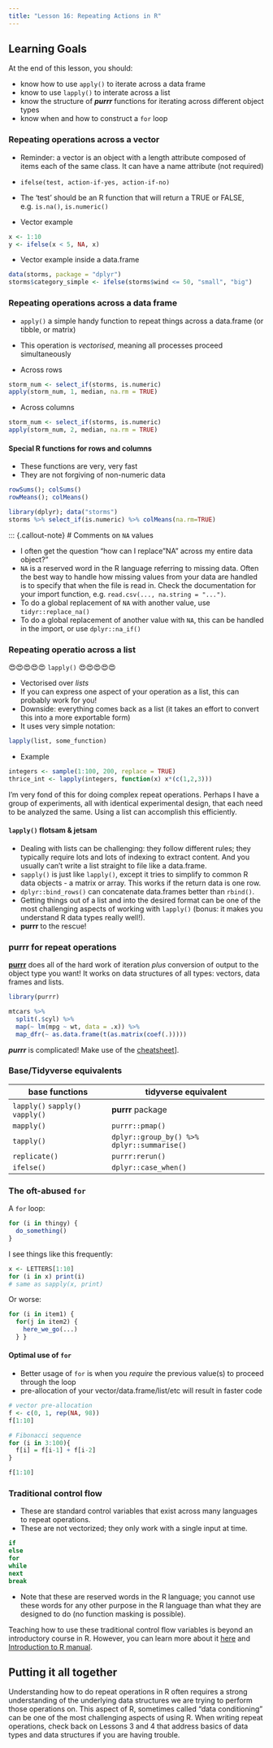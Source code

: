 ```yaml
---
title: "Lesson 16: Repeating Actions in R"
---
```


::: {.callout-caution collapse="false"}
## Learning Goals

At the end of this lesson, you should: 

* know how to use `apply()` to iterate across a data frame
* know to use `lapply()` to interate across a list
* know the structure of ***purrr*** functions for iterating across different object types
* know when and how to construct a `for` loop

:::

### Repeating operations across a vector

* Reminder: a vector is an object with a length attribute composed of items each of the same class. It can have a name attribute (not required)

* `ifelse(test, action-if-yes, action-if-no)`

* The 'test' should be an R function that will return a TRUE or FALSE, e.g. `is.na()`, `is.numeric()`

* Vector example
```r
x <- 1:10
y <- ifelse(x < 5, NA, x)
```

* Vector example inside a data.frame
```r
data(storms, package = "dplyr")
storms$category_simple <- ifelse(storms$wind <= 50, "small", "big")
```


### Repeating operations across a data frame

* `apply()` a simple handy function to repeat things across a data.frame (or tibble, or matrix)
* This operation is *vectorised*, meaning all processes proceed simultaneously

* Across rows
```r
storm_num <- select_if(storms, is.numeric)
apply(storm_num, 1, median, na.rm = TRUE)
```

* Across columns
```r
storm_num <- select_if(storms, is.numeric)
apply(storm_num, 2, median, na.rm = TRUE)
```


#### Special R functions for rows and columns

* These functions are very, very fast
* They are not forgiving of non-numeric data

```r
rowSums(); colSums()
rowMeans(); colMeans()
```

```r
library(dplyr); data("storms")
storms %>% select_if(is.numeric) %>% colMeans(na.rm=TRUE)
```

::: {.callout-note}
# Comments on `NA` values

* I often get the question "how can I replace "NA" across my entire data object?" 
* `NA` is a reserved word in the R language referring to missing data. Often the best way to handle how missing values from your data are handled is to specify that when the file is read in. Check the documentation for your import function, e.g. `read.csv(..., na.string = "...")`.
* To do a global replacement of `NA` with another value, use `tidyr::replace_na()`
* To do a global replacement of another value with `NA`, this can be handled in the import, or use `dplyr::na_if()`


### Repeating operatio across a list

😍😍😍😍😍 `lapply()` 😍😍😍😍😍

* Vectorised over *lists*
* If you can express one aspect of your operation as a list, this can probably work for you!
* Downside: everything comes back as a list (it takes an effort to convert this into a more exportable form)
* It uses very simple notation: 

```r
lapply(list, some_function)
```

* Example
```r
integers <- sample(1:100, 200, replace = TRUE)
thrice_int <- lapply(integers, function(x) x*(c(1,2,3)))
```

I'm very fond of this for doing complex repeat operations. Perhaps I have a group of experiments, all with identical experimental design, that each need to be analyzed the same. Using a list can accomplish this efficiently. 

#### `lapply()` flotsam & jetsam

* Dealing with lists can be challenging: they follow different rules; they typically require lots and lots of indexing to extract content. And you usually can't write a list straight to file like a data.frame.  
* `sapply()` is just like `lapply()`, except it tries to simplify to common R data objects - a matrix or array. This works if the return data is one row. 
* `dplyr::bind_rows()` can concatenate data.frames better than `rbind()`.
* Getting things out of a list and into the desired format can be one of the most challenging aspects of working with `lapply()` (bonus: it makes you understand R data types really well!).
* **purrr** to the rescue! 


### purrr for repeat operations

**[purrr](https://purrr.tidyverse.org/)** does all of the hard work of iteration *plus* conversion of output to the object type you want! It works on data structures of all types: vectors, data frames and lists. 

```r
library(purrr)

mtcars %>%
  split(.$cyl) %>%
  map(~ lm(mpg ~ wt, data = .x)) %>%
  map_dfr(~ as.data.frame(t(as.matrix(coef(.)))))
```

::: {.callout-note}

***purrr*** is complicated! Make use of the [cheatsheet](https://raw.githubusercontent.com/rstudio/cheatsheets/main/purrr.pdf)].

:::

###  Base/Tidyverse equivalents

|base functions | tidyverse equivalent |
|--------------|-----------------------|
| `lapply()` `sapply()` `vapply()`|  **purrr** package   |
| `mapply()` | `purrr::pmap()` |
| `tapply()` | `dplyr::group_by() %>%  dplyr::summarise()` |
| `replicate()` | `purrr:rerun()` |
| `ifelse()`  | `dplyr::case_when()`  |


### The oft-abused `for`

A `for` loop: 
```r
for (i in thingy) {
  do_something()
}
```

I see things like this frequently: 
```r
x <- LETTERS[1:10]
for (i in x) print(i)
# same as sapply(x, print)
```

Or worse: 
```r
for (i in item1) {
  for(j in item2) {
    here_we_go(...)
  } }
```


#### Optimal use of `for`

* Better usage of `for` is when you *require* the previous value(s) to proceed through the loop
* pre-allocation of your vector/data.frame/list/etc will result in faster code
```r
# vector pre-allocation
f <- c(0, 1, rep(NA, 98)) 
f[1:10]

# Fibonacci sequence
for (i in 3:100){
  f[i] = f[i-1] + f[i-2]
}

f[1:10]
```


### Traditional control flow

* These are standard control variables that exist across many languages to repeat operations. 
* These are not vectorized; they only work with a single input at time. 

```r
if
else
for 
while
next
break
```

* Note that these are reserved words in the R language; you cannot use these words for any other purpose in the R language than what they are designed to do (no function masking is possible). 

::: {.callout-note}

Teaching how to use these traditional control flow variables is beyond an introductory course in R. However, you can learn more about it [here](../lessons/control_flow.qmd) and [Introduction to R manual](https://cran.r-project.org/doc/manuals/r-release/R-intro.pdf).   
:::

::: {.callout-tip}
## Putting it all together

Understanding how to do repeat operations in R often requires a strong understanding of the underlying data structures we are trying to perform those operations on. This aspect of R, sometimes called "data conditioning" can be one of the most challenging aspects of using R. When writing repeat operations, check back on Lessons 3 and 4 that address basics of data types and data structures if you are having trouble. 

:::